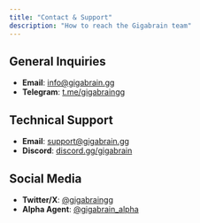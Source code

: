 ```yaml
---
title: "Contact & Support"
description: "How to reach the Gigabrain team"
---
```


## General Inquiries
- **Email**: info@gigabrain.gg
- **Telegram**: [t.me/gigabraingg](https://t.me/gigabraingg)

## Technical Support
- **Email**: support@gigabrain.gg
- **Discord**: [discord.gg/gigabrain](https://discord.gg/gigabrain)

## Social Media
- **Twitter/X**: [@gigabraingg](https://twitter.com/gigabraingg)
- **Alpha Agent**: [@gigabrain_alpha](https://twitter.com/gigabrain_alpha)
